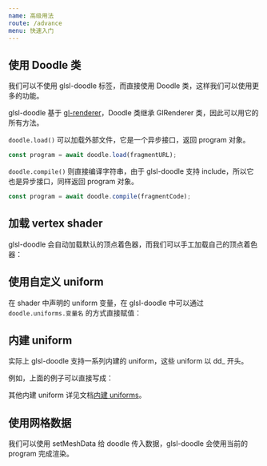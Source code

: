 ```yaml
---
name: 高级用法
route: /advance
menu: 快速入门
---
```



<GitHub link="https://github.com/akira-cn/glsl-doodle"/>

<Nav/>

## 使用 Doodle 类

我们可以不使用 glsl-doodle 标签，而直接使用 Doodle 类，这样我们可以使用更多的功能。

<DemoGround demoId="docs/doodle-obj" height="370"></DemoGround>

glsl-doodle 基于 [gl-renderer](https://github.com/akira-cn/gl-renderer)，Doodle 类继承 GlRenderer 类，因此可以用它的所有方法。

`doodle.load()` 可以加载外部文件，它是一个异步接口，返回 program 对象。

```js
const program = await doodle.load(fragmentURL);
```

`doodle.compile()` 则直接编译字符串，由于 glsl-doodle 支持 include，所以它也是异步接口，同样返回 program 对象。

```js
const program = await doodle.compile(fragmentCode);
```

## 加载 vertex shader

glsl-doodle 会自动加载默认的顶点着色器，而我们可以手工加载自己的顶点着色器：

<DemoGround demoId="docs/vertex" height="370"></DemoGround>

## 使用自定义 uniform

在 shader 中声明的 uniform 变量，在 glsl-doodle 中可以通过 `doodle.uniforms.变量名` 的方式直接赋值：

<DemoGround demoId="docs/uniforms" height="370"></DemoGround>

## 内建 uniform

实际上 glsl-doodle 支持一系列内建的 uniform，这些 uniform 以 dd_ 开头。

例如，上面的例子可以直接写成：

<DemoGround demoId="docs/buildin-uniforms" height="370"></DemoGround>

其他内建 uniform 详见文档[内建 uniforms](/uniforms)。

## 使用网格数据

我们可以使用 setMeshData 给 doodle 传入数据，glsl-doodle 会使用当前的 program 完成渲染。

<DemoGround demoId="docs/meshdata" height="370"></DemoGround>
